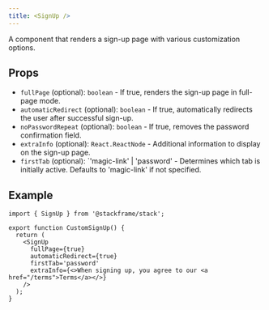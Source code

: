 ```yaml
---
title: <SignUp />
---
```


A component that renders a sign-up page with various customization options.

## Props

- `fullPage` (optional): `boolean` - If true, renders the sign-up page in full-page mode.
- `automaticRedirect` (optional): `boolean` - If true, automatically redirects the user after successful sign-up.
- `noPasswordRepeat` (optional): `boolean` - If true, removes the password confirmation field.
- `extraInfo` (optional): `React.ReactNode` - Additional information to display on the sign-up page.
- `firstTab` (optional): `'magic-link' | 'password' - Determines which tab is initially active. Defaults to 'magic-link' if not specified.

## Example

```tsx
import { SignUp } from '@stackframe/stack';

export function CustomSignUp() {
  return (
    <SignUp
      fullPage={true}
      automaticRedirect={true}
      firstTab='password'
      extraInfo={<>When signing up, you agree to our <a href="/terms">Terms</a></>}
    />
  );
}
```